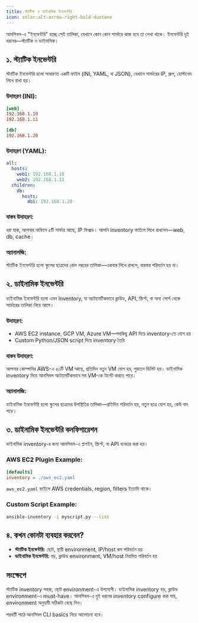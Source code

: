 ```yaml
---
title: স্ট্যাটিক ও ডাইনামিক ইনভেন্টরি
icon: solar:alt-arrow-right-bold-duotone
---
```


আনসিবল-এ "ইনভেন্টরি" হচ্ছে সেই তালিকা, যেখানে কোন কোন সার্ভারে কাজ হবে তা লেখা থাকে। ইনভেন্টরি দুই ধরনের—স্ট্যাটিক ও ডাইনামিক।

## ১. স্ট্যাটিক ইনভেন্টরি

স্ট্যাটিক ইনভেন্টরি হলো সাধারণত একটি ফাইল (INI, YAML, বা JSON), যেখানে সার্ভারের IP, গ্রুপ, হোস্টনেম লিখে রাখা হয়।

### উদাহরণ (INI):
```ini
[web]
192.168.1.10
192.168.1.11

[db]
192.168.1.20
```

### উদাহরণ (YAML):
```yaml
all:
  hosts:
    web1: 192.168.1.10
    web2: 192.168.1.11
  children:
    db:
      hosts:
        db1: 192.168.1.20
```

### বাস্তব উদাহরণ:

ধরা যাক, আপনার অফিসে ৫টি সার্ভার আছে, IP ফিক্সড। আপনি inventory ফাইলে লিখে রাখলেন—web, db, cache।

### অ্যানালজি:

স্ট্যাটিক ইনভেন্টরি হলো স্কুলের ছাত্রদের রোল নম্বরের তালিকা—একবার লিখে রাখলে, বারবার পরিবর্তন হয় না।

## ২. ডাইনামিক ইনভেন্টরি

ডাইনামিক ইনভেন্টরি হলো এমন inventory, যা অটোমেটিকভাবে ক্লাউড, API, স্ক্রিপ্ট, বা অন্য সোর্স থেকে সার্ভারের তালিকা নিয়ে আসে।

### উদাহরণ:
- AWS EC2 instance, GCP VM, Azure VM—সবকিছু API দিয়ে inventory-তে যোগ হয়
- Custom Python/JSON script দিয়ে inventory তৈরি

### বাস্তব উদাহরণ:

আপনার কোম্পানির AWS-এ ৫০টি VM আছে, প্রতিদিন নতুন VM যোগ হয়, পুরাতন ডিলিট হয়। ডাইনামিক inventory দিয়ে আনসিবল অটোমেটিকভাবে সব VM-কে টার্গেট করতে পারে।

### অ্যানালজি:

ডাইনামিক ইনভেন্টরি হলো স্কুলের ছাত্রদের উপস্থিতির তালিকা—প্রতিদিন পরিবর্তন হয়, নতুন ছাত্র যোগ হয়, কেউ বাদ পড়ে।

## ৩. ডাইনামিক ইনভেন্টরি কনফিগারেশন

ডাইনামিক inventory-র জন্য আনসিবল-এ প্লাগইন, স্ক্রিপ্ট, বা API ব্যবহার করা হয়।

### AWS EC2 Plugin Example:
```ini
[defaults]
inventory = ./aws_ec2.yaml
```

`aws_ec2.yaml` ফাইলে AWS credentials, region, filters ইত্যাদি থাকে।

### Custom Script Example:
```bash
ansible-inventory -i myscript.py --list
```

## ৪. কখন কোনটা ব্যবহার করবেন?

- **স্ট্যাটিক ইনভেন্টরি:** ছোট, স্থায়ী environment, IP/host কম পরিবর্তন হয়
- **ডাইনামিক ইনভেন্টরি:** বড়, ক্লাউড environment, VM/host নিয়মিত পরিবর্তন হয়

## সংক্ষেপে

স্ট্যাটিক inventory সহজ, ছোট environment-এ উপযোগী। ডাইনামিক inventory বড়, ক্লাউড environment-এ must-have। আনসিবল-এ দুই ধরনের inventory configure করা যায়, environment অনুযায়ী সঠিকটা বেছে নিন।

পরবর্তী পাঠে আনসিবল CLI basics নিয়ে আলোচনা হবে।
